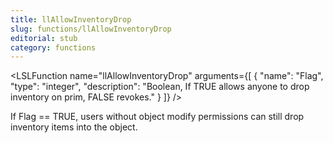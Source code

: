 ```yaml
---
title: llAllowInventoryDrop
slug: functions/llAllowInventoryDrop
editorial: stub
category: functions
---
```


<LSLFunction
	name="llAllowInventoryDrop"
	arguments={[
	{
		"name": "Flag",
		"type": "integer",
		"description": "Boolean, If TRUE allows anyone to drop inventory on prim, FALSE revokes."
	}
]}
/>

If Flag == TRUE, users without object modify permissions can still drop inventory items into the object.
